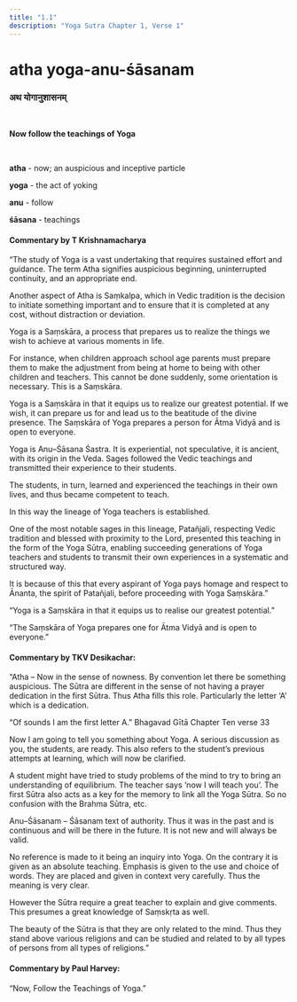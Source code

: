 ```yaml
---
title: "1.1"
description: "Yoga Sutra Chapter 1, Verse 1"
---
```


# atha yoga-anu-śāsanam

### अथ योगानुशासनम्

<br />

**Now follow the teachings of Yoga**

<br />

**atha** - now; an auspicious and inceptive particle <br />

**yoga** - the act of yoking <br />

**anu** - follow <br />

**śāsana** - teachings <br />

#### Commentary by T Krishnamacharya

“The study of Yoga is a vast undertaking that requires sustained effort and guidance. The term Atha signifies auspicious beginning, uninterrupted continuity, and an appropriate end.

Another aspect of Atha is Saṃkalpa, which in Vedic tradition is the decision to initiate something important and to ensure that it is completed at any cost, without distraction or deviation.

Yoga is a Saṃskāra, a process that prepares us to realize the things we wish to achieve at various moments in life.

For instance, when children approach school age parents must prepare them to make the adjustment from being at home to being with other children and teachers. This cannot be done suddenly, some orientation is necessary. This is a Saṃskāra.

Yoga is a Saṃskāra in that it equips us to realize our greatest potential. If we wish, it can prepare us for and lead us to the beatitude of the divine presence. The Saṃskāra of Yoga prepares a person for Ātma Vidyā and is open to everyone.

Yoga is Anu–Śāsana Śastra. It is experiential, not speculative, it is ancient, with its origin in the Veda. Sages followed the Vedic teachings and transmitted their experience to their students.

The students, in turn, learned and experienced the teachings in their own lives, and thus became competent to teach.

In this way the lineage of Yoga teachers is established.

One of the most notable sages in this lineage, Patañjali, respecting Vedic tradition and blessed with proximity to the Lord, presented this teaching in the form of the Yoga Sūtra, enabling succeeding generations of Yoga teachers and students to transmit their own experiences in a systematic and structured way.

It is because of this that every aspirant of Yoga pays homage and respect to Ānanta, the spirit of Patañjali, before proceeding with Yoga Saṃskāra.”

“Yoga is a Saṃskāra in that it equips us to realise our greatest potential.”

“The Saṃskāra of Yoga prepares one for Ātma Vidyā and is open to everyone.”

#### Commentary by TKV Desikachar:

“Atha – Now in the sense of nowness.
By convention let there be something auspicious.
The Sūtra are different in the sense of not having a prayer dedication in the first Sūtra.
Thus Atha fills this role.
Particularly the letter ‘A’ which is a dedication.

“Of sounds I am the first letter A.”
Bhagavad Gītā Chapter Ten verse 33

Now I am going to tell you something about Yoga.
A serious discussion as you, the students, are ready.
This also refers to the student’s previous attempts at learning,
which will now be clarified.

A student might have tried to study problems of the mind
to try to bring an understanding of equilibrium.
The teacher says ‘now I will teach you’.
The first Sūtra also acts as a key for the memory to link all the Yoga Sūtra.
So no confusion with the Brahma Sūtra, etc.

Anu–Śāsanam – Śāsanam text of authority.
Thus it was in the past and is continuous
and will be there in the future.
It is not new and will always be valid.

No reference is made to it being an inquiry into Yoga.
On the contrary it is given as an absolute teaching.
Emphasis is given to the use and choice of words.
They are placed and given in context very carefully.
Thus the meaning is very clear.

However the Sūtra require a great teacher to explain and give comments.
This presumes a great knowledge of Saṃskṛta as well.

The beauty of the Sūtra is that they are only related to the mind.
Thus they stand above various religions
and can be studied and related to by all types of persons
from all types of religions.”

#### Commentary by Paul Harvey:

“Now,
Follow the Teachings of Yoga.”
